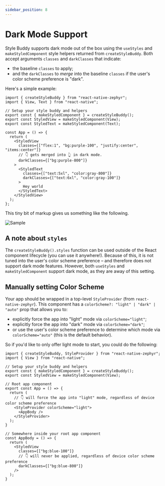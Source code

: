 ```yaml
---
sidebar_position: 8
---
```


# Dark Mode Support

Style Buddy supports dark mode out of the box using the `useStyles` and `makeStyledComponent` style helpers returned from `createStyleBuddy`. Both accept arguments `classes` and `darkClasses` that indicate:

- the baseline `classes` to apply;
- and the `darkClasses` to _merge_ into the baseline `classes` if the user's color scheme preference is "dark".

Here's a simple example:

```tsx
import { createStyleBuddy } from "react-native-zephyr";
import { View, Text } from "react-native";

// Setup your style buddy and helpers
export const { makeStyledComponent } = createStyleBuddy();
export const StyledView = makeStyledComponent(View);
export const StyledText = makeStyledComponent(Text);

const App = () => {
  return (
    <StyledView
      classes={["flex:1", "bg:purple-100", "justify:center", "items:center"]}
      // 👇 gets merged into 👆 in dark mode.
      darkClasses={["bg:purple-800"]}
    >
      <StyledText
        classes={["text:5xl", "color:gray-800"]}
        darkClasses={["text:6xl", "color:gray-100"]}
      >
        Hey world
      </StyledText>
    </StyledView>
  );
};
```

This tiny bit of markup gives us something like the following.


<div style={{margin: "0px auto", maxWidth: "350px"}}>

  ![Sample](./img/dark-mode.gif)

</div>

## A note about `styles`

The `createStyleBuddy().styles` function can be used outside of the React component lifecycle (you can use it anywhere!). Because of this, it is not tuned into the user's color scheme preference – and therefore does not support dark mode features. However, both `useStyles` and `makeStyledComponent` support dark mode, as they are away of this setting.

## Manually setting Color Scheme

Your app should be wrapped in a top-level `StyleProvider` (from `react-native-zephyr`). This component has a `colorScheme?: "light" | "dark" | "auto"` prop that allows you to:

- explicitly force the app into "light" mode via `colorScheme="light"`;
- explicitly force the app into "dark" mode via `colorScheme="dark"`;
- or use the user's color scheme preference to determine which mode via `colorScheme="auto"` (this is the default behavior).

So if you'd like to only offer light mode to start, you could do the following:

```tsx
import { createStyleBuddy, StyleProvider } from "react-native-zephyr";
import { View } from "react-native";

// Setup your style buddy and helpers
export const { makeStyledComponent } = createStyleBuddy();
export const StyledView = makeStyledComponent(View);

// Root app component
export const App = () => {
  return (
    // 👇 will force the app into "light" mode, regardless of device color scheme preference
    <StyleProvider colorScheme="light">
      <AppBody />
    </StyleProvider>
  );
}

// Somewhere inside your root app component
const AppBody = () => {
  return (
    <StyledView
      classes={["bg:blue-100"]}
      // 👇 will never be applied, regardless of device color scheme preference
      darkClasses={["bg:blue-800"]}
    />
  );
}
```
